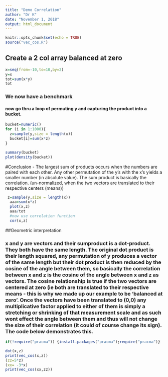 ```yaml
---
title: "Demo Correlation"
author: "Dr K"
date: "November 1, 2018"
output: html_document
---
```


```r
knitr::opts_chunk$set(echo = TRUE)
source("vec_cos.R")
```

## Create a 2 col array balanced at zero

```r
x=seq(from=-10,to=10,by=2)
y=x
tot=sum(x*y)
tot
```
### We now have a benchmark  
  
#### now go thru a loop of permuting y and capturing the product into a bucket.

```r
bucket=numeric()
for (i in 1:1000){
  z=sample(y,size = length(x))
  bucket[i]=sum(x*z)
}
```
```r
summary(bucket)
plot(density(bucket))
```
  
#Conclusion - The largest sum of products occurs when the numbers are paired with each other. Any other permutation of the y's with the x's yields a smaller number (in absolute value). The sum product is basically the correlation. (un-normalized, when the two vectors are translated to their respective centers (means))

```r
 z=sample(y,size = length(x))
  aaa=sum(x*z)
  plot(x,z)
  aaa/tot
  #now use correlation function
  cor(x,z)
```

##Geometric interpretation  

### x and y are vectors and their sumproduct is a dot-product. They both have the same length. The original dot product is their length squared, any permutation of y produces a vector of the same length but their dot product is then reduced by the cosine of the angle between them, so basically the correlation between x and z is the cosine of the angle between x and z as vectors. The cosine relationship is true if the two vectors are centered at zero (ie both are translated to their respective means - this is why we made up our example to be 'balanced at zero'. Once the vectors have been translated to (0,0) any multiplicative factor applied to either of them is simply a stretching or shrinking of that measurement scale and as such wont effect the angle between them and thus will not change the size of their correlation (it could of course change its sign). The code below demonstrates this.
```r
if(!require("pracma")) {install.packages("pracma");require("pracma")}

dot(x,z)
print(vec_cos(x,z))
(zz=5*z)
(xx= -3*x)
print(vec_cos(xx,zz))
```

